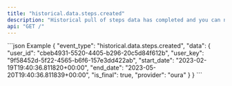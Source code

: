 ```yaml
---
title: "historical.data.steps.created"
description: "Historical pull of steps data has completed and you can now pull data for this resource."
api: "GET /"
---
```

<ResponseField name="event_type" type="string | null" required="False" default="historical.data.steps.created">

</ResponseField>
<ResponseField name="data" type="HistoricalWebhookPayload">

<Expandable title="HistoricalWebhookPayload" defaultOpen="true">
<ResponseField name="user_id" type="string" required="True">

</ResponseField>
<ResponseField name="user_key" type="string" required="True">

</ResponseField>
<ResponseField name="start_date" type="string" required="True">

</ResponseField>
<ResponseField name="end_date" type="string" required="True">

</ResponseField>
<ResponseField name="is_final" type="boolean" required="True">

</ResponseField>
<ResponseField name="provider" type="string" required="True">

</ResponseField>
</Expandable>
</ResponseField>
<ResponseExample>
```json Example
{
  "event_type": "historical.data.steps.created",
  "data": {
    "user_id": "cbeb4931-5520-4405-b296-20c5d84f612b",
    "user_key": "9f58452d-5f22-4565-b6f6-157e3dd422ab",
    "start_date": "2023-02-19T19:40:36.811820+00:00",
    "end_date": "2023-05-20T19:40:36.811839+00:00",
    "is_final": true,
    "provider": "oura"
  }
}
```
</ResponseExample>
